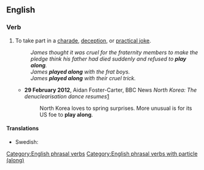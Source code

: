 ==English==

===Verb===
{{en-verb|plays along|playing along|played along}}

# {{lb|en|idiomatic}} To take part in a [[charade]], [[deception]], or [[practical joke]].
#: ''James thought it was cruel for the fraternity members to make the pledge think his father had died suddenly and refused to '''play along'''.''
#: ''James '''played along''' with the frat boys.''
#: ''James '''played along''' with their cruel trick.''
#* '''29 February 2012''', Aidan Foster-Carter, BBC News ''North Korea: The denuclearisation dance resumes''[http://www.bbc.co.uk/news/world-asia-17213948]
#*: North Korea loves to spring surprises. More unusual is for its US foe to '''play along'''.

====Translations====
{{trans-top}}
* Swedish: {{t|sv|spela med}}
{{trans-mid}}
{{trans-bottom}}

[[Category:English phrasal verbs]]
[[Category:English phrasal verbs with particle (along)]]